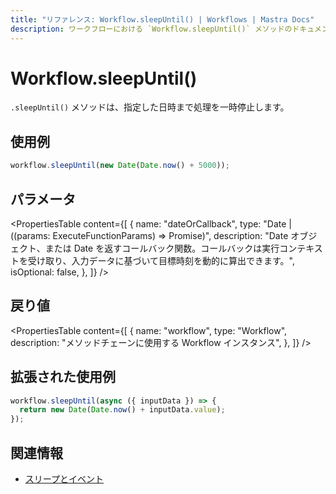 ```yaml
---
title: "リファレンス: Workflow.sleepUntil() | Workflows | Mastra Docs"
description: ワークフローにおける `Workflow.sleepUntil()` メソッドのドキュメント。指定した日時まで実行を停止します。
---
```


# Workflow.sleepUntil()

`.sleepUntil()` メソッドは、指定した日時まで処理を一時停止します。

## 使用例

```typescript copy
workflow.sleepUntil(new Date(Date.now() + 5000));
```

## パラメータ

<PropertiesTable
  content={[
    {
      name: "dateOrCallback",
      type: "Date | ((params: ExecuteFunctionParams) => Promise<Date>)",
      description: "Date オブジェクト、または Date を返すコールバック関数。コールバックは実行コンテキストを受け取り、入力データに基づいて目標時刻を動的に算出できます。",
      isOptional: false,
    },
  ]}
/>

## 戻り値

<PropertiesTable
  content={[
    {
      name: "workflow",
      type: "Workflow",
      description: "メソッドチェーンに使用する Workflow インスタンス",
    },
  ]}
/>

## 拡張された使用例

```typescript showLineNumbers copy
workflow.sleepUntil(async ({ inputData }) => {
  return new Date(Date.now() + inputData.value);
});
```

## 関連情報

- [スリープとイベント](../../../docs/workflows/pausing-execution.mdx)